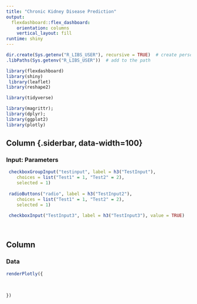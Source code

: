```yaml
---
title: "Chronic Kidney Disease Prediction"
output: 
  flexdashboard::flex_dashboard:
    orientation: columns
    vertical_layout: fill
runtime: shiny
---
```



```r
dir.create(Sys.getenv("R_LIBS_USER"), recursive = TRUE)  # create personal library
.libPaths(Sys.getenv("R_LIBS_USER"))  # add to the path

library(flexdashboard)
library(shiny)
 library(leaflet)
library(reshape2)

library(tidyverse)

library(magrittr); 
library(dplyr);
library(ggplot2)
library(plotly)

```

Column {.siderbar, data-width=100}
-----------------------------------------------------------------------

### Input: Parameters

```r

 checkboxGroupInput("testinput", label = h3("TestInput"), 
    choices = list("Test1" = 1, "Test2" = 2),
    selected = 1)
 
 radioButtons("radio", label = h3("TestInput2"),
    choices = list("Test1" = 1, "Test2" = 2), 
    selected = 1)
 
 checkboxInput("TestInput3", label = h3("TestInput3"), value = TRUE)
 
 
```
Column {data-width=950}
-----------------------------------------------------------------------


### Data

```r

renderPlotly({
  
 
  
})



```


